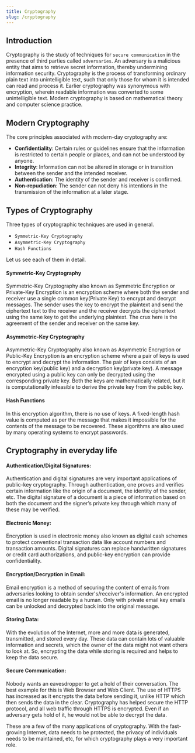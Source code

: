 ```yaml
---
title: Cryptography
slug: /cryptography
---
```


## Introduction

Cryptography is the study of techniques for `secure communication` in the presence of third parties called `adversaries`. An adversary is a malicious entity that aims to retrieve secret information, thereby undermining information security. Cryptography is the process of transforming ordinary plain text into unintelligible text, such that only those for whom it is intended can read and process it. Earlier cryptography was synonymous with encryption, wherein readable information was converted to some unintelligible text. Modern cryptography is based on mathematical theory and computer science practice.

## Modern Cryptography

The core principles associated with modern-day cryptography are:

  - **Confidentiality**: Certain rules or guidelines ensure that the information is restricted to certain people or places, and can not be understood by anyone.
  - **Integrity**: Information can not be altered in storage or in transition between the sender and the intended receiver.
  - **Authentication**: The identity of the sender and receiver is confirmed.
  - **Non-repudiation**: The sender can not deny his intentions in the transmission of the information at a later stage.

## Types of Cryptography

Three types of cryptographic techniques are used in general.
  - `Symmetric-Key Cryptography`
  - `Asymmetric-Key Cryptography`
  - `Hash Functions`

Let us see each of them in detail.

#### Symmetric-Key Cryptography

Symmetric-Key Cryptography also known as Symmetric Encryption or Private-Key Encryption is an encryption scheme where both the sender and receiver use a single common key(Private Key) to encrypt and decrypt messages. The sender uses the key to encrypt the plaintext and send the ciphertext text to the receiver and the receiver decrypts the ciphertext using the same key to get the underlying plaintext. The crux here is the agreement of the sender and receiver on the same key.

#### Asymmetric-Key Cryptography

Asymmetric-Key Cryptography also known as Asymmetric Encryption or Public-Key Encryption is an encryption scheme where a pair of keys is used to encrypt and decrypt the information. The pair of keys consists of an encryption key(public key) and a decryption key(private key). A message encrypted using a public key can only be decrypted using the corresponding private key. Both the keys are mathematically related, but it is computationally infeasible to derive the private key from the public key.

#### Hash Functions

In this encryption algorithm, there is no use of keys. A fixed-length hash value is computed as per the message that makes it impossible for the contents of the message to be recovered. These algorithms are also used by many operating systems to encrypt passwords.

## Cryptography in everyday life

#### Authentication/Digital Signatures:

Authentication and digital signatures are very important applications of public-key cryptography. Through authentication, one proves and verifies certain information like the origin of a document, the identity of the sender, etc. The digital signature of a document is a piece of information based on both the document and the signer’s private key through which many of these may be verified.

#### Electronic Money:

Encryption is used in electronic money also known as digital cash schemes to protect conventional transaction data like account numbers and transaction amounts. Digital signatures can replace handwritten signatures or credit card authorizations, and public-key encryption can provide confidentiality.

#### Encryption/Decryption in Email:

Email encryption is a method of securing the content of emails from adversaries looking to obtain sender's/receiver's information. An encrypted email is no longer readable by a human. Only with private email key emails can be unlocked and decrypted back into the original message.

#### Storing Data:

With the evolution of the Internet, more and more data is generated, transmitted, and stored every day. These data can contain lots of valuable information and secrets, which the owner of the data might not want others to look at. So, encrypting the data while storing is required and helps to keep the data secure.

#### Secure Communication:

Nobody wants an eavesdropper to get a hold of their conversation. The best example for this is Web Browser and Web Client. The use of HTTPS has increased as it encrypts the data before sending it, unlike HTTP which then sends the data in the clear. Cryptography has helped secure the HTTP protocol, and all web traffic through HTTPS is encrypted. Even if an adversary gets hold of it, he would not be able to decrypt the data.

These are a few of the many applications of cryptography. With the fast-growing Internet, data needs to be protected, the privacy of individuals needs to be maintained, etc, for which cryptography plays a very important role.
